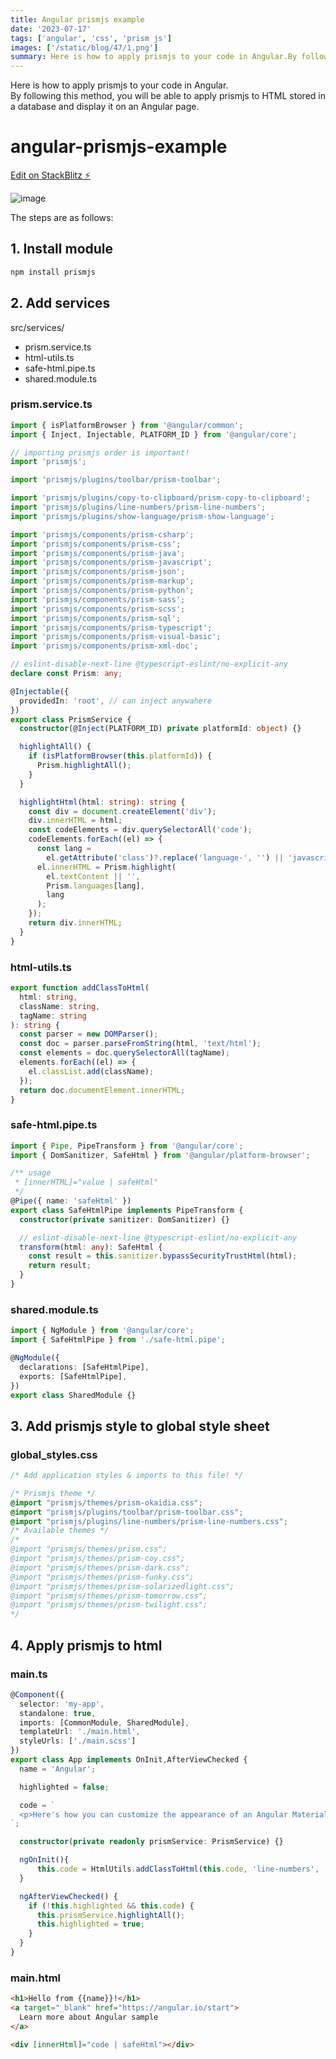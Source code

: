```yaml
---
title: Angular prismjs example
date: '2023-07-17'
tags: ['angular', 'css', 'prism js']
images: ['/static/blog/47/1.png']
summary: Here is how to apply prismjs to your code in Angular.By following this method, you will be able to apply prismjs to HTML stored in a database and display it on an Angular page.  
---
```


Here is how to apply prismjs to your code in Angular.  
By following this method, you will be able to apply prismjs to HTML stored in a database and display it on an Angular page.  

# angular-prismjs-example

[Edit on StackBlitz ⚡️](https://stackblitz.com/edit/stackblitz-starters-rnpfug)

![image](/static/blog/47/1.png)  

The steps are as follows:  

## 1. Install module

```bash
npm install prismjs
```

## 2. Add services

src/services/

- prism.service.ts
- html-utils.ts
- safe-html.pipe.ts
- shared.module.ts

### prism.service.ts

```ts
import { isPlatformBrowser } from '@angular/common';
import { Inject, Injectable, PLATFORM_ID } from '@angular/core';

// importing prismjs order is important!
import 'prismjs';

import 'prismjs/plugins/toolbar/prism-toolbar';

import 'prismjs/plugins/copy-to-clipboard/prism-copy-to-clipboard';
import 'prismjs/plugins/line-numbers/prism-line-numbers';
import 'prismjs/plugins/show-language/prism-show-language';

import 'prismjs/components/prism-csharp';
import 'prismjs/components/prism-css';
import 'prismjs/components/prism-java';
import 'prismjs/components/prism-javascript';
import 'prismjs/components/prism-json';
import 'prismjs/components/prism-markup';
import 'prismjs/components/prism-python';
import 'prismjs/components/prism-sass';
import 'prismjs/components/prism-scss';
import 'prismjs/components/prism-sql';
import 'prismjs/components/prism-typescript';
import 'prismjs/components/prism-visual-basic';
import 'prismjs/components/prism-xml-doc';

// eslint-disable-next-line @typescript-eslint/no-explicit-any
declare const Prism: any;

@Injectable({
  providedIn: 'root', // can inject anywahere
})
export class PrismService {
  constructor(@Inject(PLATFORM_ID) private platformId: object) {}

  highlightAll() {
    if (isPlatformBrowser(this.platformId)) {
      Prism.highlightAll();
    }
  }

  highlightHtml(html: string): string {
    const div = document.createElement('div');
    div.innerHTML = html;
    const codeElements = div.querySelectorAll('code');
    codeElements.forEach((el) => {
      const lang =
        el.getAttribute('class')?.replace('language-', '') || 'javascript';
      el.innerHTML = Prism.highlight(
        el.textContent || '',
        Prism.languages[lang],
        lang
      );
    });
    return div.innerHTML;
  }
}
```

### html-utils.ts

```ts
export function addClassToHtml(
  html: string,
  className: string,
  tagName: string
): string {
  const parser = new DOMParser();
  const doc = parser.parseFromString(html, 'text/html');
  const elements = doc.querySelectorAll(tagName);
  elements.forEach((el) => {
    el.classList.add(className);
  });
  return doc.documentElement.innerHTML;
}
```

### safe-html.pipe.ts

```ts
import { Pipe, PipeTransform } from '@angular/core';
import { DomSanitizer, SafeHtml } from '@angular/platform-browser';

/** usage
 * [innerHTML]="value | safeHtml"
 */
@Pipe({ name: 'safeHtml' })
export class SafeHtmlPipe implements PipeTransform {
  constructor(private sanitizer: DomSanitizer) {}

  // eslint-disable-next-line @typescript-eslint/no-explicit-any
  transform(html: any): SafeHtml {
    const result = this.sanitizer.bypassSecurityTrustHtml(html);
    return result;
  }
}
```

### shared.module.ts

```ts
import { NgModule } from '@angular/core';
import { SafeHtmlPipe } from './safe-html.pipe';

@NgModule({
  declarations: [SafeHtmlPipe],
  exports: [SafeHtmlPipe],
})
export class SharedModule {}
```

## 3. Add prismjs style to global style sheet

### global_styles.css

```css
/* Add application styles & imports to this file! */

/* Prismjs theme */
@import "prismjs/themes/prism-okaidia.css";
@import "prismjs/plugins/toolbar/prism-toolbar.css";
@import "prismjs/plugins/line-numbers/prism-line-numbers.css";
/* Available themes */
/*
@import "prismjs/themes/prism.css";
@import "prismjs/themes/prism-coy.css";
@import "prismjs/themes/prism-dark.css";
@import "prismjs/themes/prism-funky.css";
@import "prismjs/themes/prism-solarizedlight.css";
@import "prismjs/themes/prism-tomorrow.css";
@import "prismjs/themes/prism-twilight.css";
*/
```

## 4. Apply prismjs to html

### main.ts

```ts
@Component({
  selector: 'my-app',
  standalone: true,
  imports: [CommonModule, SharedModule],
  templateUrl: './main.html',
  styleUrls: ['./main.scss']
})
export class App implements OnInit,AfterViewChecked {
  name = 'Angular';

  highlighted = false;

  code = `
  <p>Here's how you can customize the appearance of an Angular Material toggle button. Although the method is unique, I'll explain it in this article.</p>\n<h2>1. How to use Angular Material button-toggle</h2>\n<h3>Install Angular Material</h3>\n<pre><code class=\"language-bash\">ng add @angular/material\n</code></pre>\n<h3>Import Angular Material button-toggle to Module file</h3>\n<pre><code class=\"language-ts\">import {MatButtonToggleModule} from '@angular/material/button-toggle'\n</code></pre>\n<h3>Html</h3>\n<pre><code class=\"language-html\">&lt;mat-button-toggle [aria-label]=&quot;alertsEnabled ? 'Disable alerts' : 'Enable alerts'&quot;&gt;\n  &lt;mat-icon&gt;notifications&lt;/mat-icon&gt;\n&lt;/mat-button-toggle&gt;\n</code></pre>\n<p>For more details, refer to the official documentation:<br>\n<a href=\"https://material.angular.io/components/button-toggle\">Angular Material Official Documentation</a></p>
`;

  constructor(private readonly prismService: PrismService) {}

  ngOnInit(){
      this.code = HtmlUtils.addClassToHtml(this.code, 'line-numbers', 'pre');
  }

  ngAfterViewChecked() {
    if (!this.highlighted && this.code) {
      this.prismService.highlightAll();
      this.highlighted = true;
    }
  }
}
```

### main.html

```html
<h1>Hello from {{name}}!</h1>
<a target="_blank" href="https://angular.io/start">
  Learn more about Angular sample
</a>

<div [innerHtml]="code | safeHtml"></div>
```
